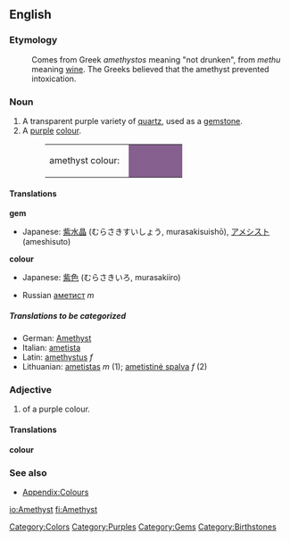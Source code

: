 {{wikipedia}}
==English==
===Etymology===
:Comes from Greek ''amethystos'' meaning "not drunken", from ''methu'' meaning [[wine]]. The Greeks believed that the amethyst prevented intoxication.

===Noun===
#A transparent purple variety of [[quartz]], used as a [[gemstone]].
#A [[purple]] [[colour]].
#:<table><tr><td>amethyst colour: &nbsp;</td><td bgcolor="#86608E" width="80">&nbsp; </td></tr></table>

====Translations====
'''gem'''
{{top}}
*Japanese: [[紫水晶]] (むらさきすいしょう, murasakisuishō), [[アメシスト]] (ameshisuto)
{{mid}}
{{bottom}}

'''colour'''
{{top}}
*Japanese: [[紫色]] (むらさきいろ, murasakiiro)
{{mid}}
*Russian [[аметист]] ''m''
{{bottom}}

=====Translations to be categorized=====
{{checktrans}}
<!--Remove this section once all of the translations below have been moved into the tables above.-->
*German: [[Amethyst]]
*Italian: [[ametista]]
*Latin: [[amethystus]] ''f''
*Lithuanian: [[ametistas]] ''m'' (1); [[ametistinė spalva]] ''f'' (2)

===Adjective===
#of a purple colour.

====Translations====
'''colour'''
{{top}}
{{mid}}
{{bottom}}

===See also===
*[[Wiktionary_Appendix:Colours|Appendix:Colours]]

[[Category:Colors]]
[[Category:Purples]]
[[Category:Gems]]
[[Category:Birthstones]]

[[io:Amethyst]]
[[fi:Amethyst]]